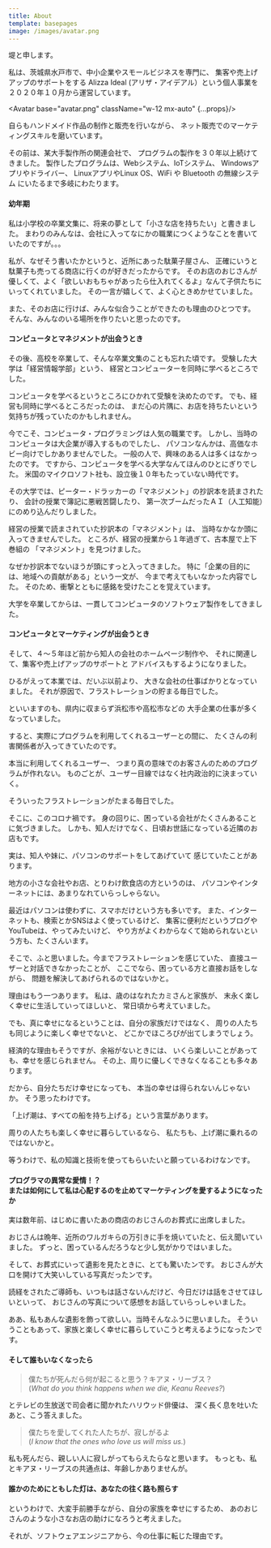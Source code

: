 ```yaml
---
title: About
template: basepages
image: /images/avatar.png
---
```


堤と申します。

私は、茨城県水戸市で、中小企業やスモールビジネスを専門に、
集客や売上げアップのサポートをする
Alizza Ideal (アリザ・アイデアル）という個人事業を
２０２０年１０月から運営しています。

<Avatar base="avatar.png" className="w-12 mx-auto" {...props}/>

自らもハンドメイド作品の制作と販売を行いながら、
ネット販売でのマーケティングスキルを磨いています。

その前は、某大手製作所の関連会社で、
プログラムの製作を３０年以上続けてきました。
製作したプログラムは、Webシステム、IoTシステム、
Windowsアプリやドライバー、
LinuxアプリやLinux OS、WiFi や Bluetooth の無線システム
にいたるまで多岐にわたります。

#### 幼年期

私は小学校の卒業文集に、将来の夢として「小さな店を持ちたい」と書きました。
まわりのみんなは、会社に入ってなにかの職業につくようなことを書いていたのですが。。。

私が、なぜそう書いたかというと、近所にあった駄菓子屋さん、
正確にいうと駄菓子も売ってる商店に行くのが好きだったからです。
そのお店のおじさんが優しくて、よく「欲しいおもちゃがあったら仕入れてくるよ」なんて子供たちにいってくれていました。
その一言が嬉しくて、よく心ときめかせていました。

また、そのお店に行けば、みんな似合うことができたのも理由のひとつです。
そんな、みんなのいる場所を作りたいと思ったのです。

#### コンピュータとマネジメントが出会うとき

その後、高校を卒業して、そんな卒業文集のことも忘れた頃です。
受験した大学は「経営情報学部」という、
経営とコンピューターを同時に学べるところでした。

コンピュータを学べるというところにひかれて受験を決めたのです。
でも、経営も同時に学べるところだったのは、
まだ心の片隅に、お店を持ちたいという気持ちが残っていたのかもしれません。

今でこそ、コンピュータ・プログラミングは人気の職業です。
しかし、当時のコンピュータは大企業が導入するものでしたし、
パソコンなんかは、高価なホビー向けでしかありませんでした。
一般の人で、興味のある人は多くはなかったのです。
ですから、コンピュータを学べる大学なんてほんのひとにぎりでした。
米国のマイクロソフト社も、設立後１０年もたっていない時代です。

その大学では、ピーター・ドラッカーの「マネジメント」の抄訳本を読まされたり、
会計の授業で簿記に悪戦苦闘したり、
第一次ブームだったＡＩ（人工知能）にのめり込んだりしました。

経営の授業で読まされていた抄訳本の「マネジメント」は、
当時なかなか頭に入ってきませんでした。
ところが、経営の授業から１年過ぎて、古本屋で上下巻組の
「マネジメント」を見つけました。

なぜか抄訳本でないほうが頭にすっと入ってきました。
特に「企業の目的には、地域への貢献がある」という一文が、
今まで考えてもいなかった内容でした。
そのため、衝撃とともに感銘を受けたことを覚えています。

大学を卒業してからは、一貫してコンピュータのソフトウェア製作をしてきました。

#### コンピュータとマーケティングが出会うとき

そして、４〜５年ほど前から知人の会社のホームページ制作や、
それに関連して、集客や売上げアップのサポートと
アドバイスもするようになりました。

ひるがえって本業では、だいぶ以前より、
大きな会社の仕事ばかりとなっていました。
それが原因で、フラストレーションの貯まる毎日でした。

といいますのも、県内に収まらず浜松市や高松市などの
大手企業の仕事が多くなっていました。

すると、実際にプログラムを利用してくれるユーザーとの間に、
たくさんの利害関係者が入ってきていたのです。

本当に利用してくれるユーザー、
つまり真の意味でのお客さんのためのプログラムが作れない。
ものごとが、ユーザー目線ではなく社内政治的に決まっていく。

そういったフラストレーションがたまる毎日でした。

そこに、このコロナ禍です。
身の回りに、困っている会社がたくさんあることに気づきました。
しかも、知人だけでなく、日頃お世話になっている近隣のお店もです。

実は、知人や妹に、パソコンのサポートをしてあげていて
感じていたことがあります。

地方の小さな会社やお店、とりわけ飲食店の方というのは、
パソコンやインターネットには、あまりなれていらっしゃらない。

最近はパソコンは使わずに、スマホだけという方も多いです。
また、インターネットも、検索とかSNSはよく使っているけど、
集客に便利だというブログやYouTubeは、やってみたいけど、
やり方がよくわからなくて始められないという方も、たくさんいます。

そこで、ふと思いました。今までフラストレーションを感じていた、
直接ユーザーと対話できなかったことが、
ここでなら、困っている方と直接お話をしながら、
問題を解決してあげられるのではないかと。

理由はもう一つあります。
私は、歳のはなれたカミさんと家族が、
末永く楽しく幸せに生活していってほしいと、
常日頃から考えていました。

でも、真に幸せになるということは、自分の家族だけではなく、
周りの人たちも同じように楽しく幸せでないと、
どこかでほころびが出てしまうでしょう。

経済的な理由もそうですが、余裕がないときには、
いくら楽しいことがあっても、幸せを感じられません。
その上、周りに優しくできなくなることも多々あります。

だから、自分たちだけ幸せになっても、
本当の幸せは得られないんじゃないか。
そう思ったわけです。

「上げ潮は、すべての船を持ち上げる」という言葉があります。

周りの人たちも楽しく幸せに暮らしているなら、
私たちも、上げ潮に乗れるのではないかと。

等うわけで、私の知識と技術を使ってもらいたいと願っているわけなンです。

#### プログラマの異常な愛情！？<br/>または如何にして私は心配するのを止めてマーケティングを愛するようになったか

実は数年前、はじめに書いたあの商店のおじさんのお葬式に出席しました。

おじさんは晩年、近所のワルガキらの万引きに手を焼いていたと、伝え聞いていました。
ずっと、困っているんだろうなと少し気がかりではいました。

そして、お葬式にいって遺影を見たときに、とても驚いたンです。
おじさんが大口を開けて大笑いしている写真だったンです。

読経をされたご導師も、いつもは話さないんだけど、今日だけは話をさせてほしいといって、
おじさんの写真について感想をお話していらっしゃいました。

ああ、私もあんな遺影を飾って欲しい。当時そんなふうに思いました。
そういうこともあって、家族と楽しく幸せに暮らしていこうと考えるようになったンです。

#### そして誰もいなくなったら

>    僕たちが死んだら何が起こると思う？キアヌ・リーブス？<br/>
>    (_What do you think happens when we die, Keanu Reeves?_)

とテレビの生放送で司会者に聞かれたハリウッド俳優は、
深く長く息を吐いたあと、こう答えました。

>    僕たちを愛してくれた人たちが、寂しがるよ<br/>
>    (_I know that the ones who love us will miss us._)

私も死んだら、親しい人に寂しがってもらえたらなと思います。
もっとも、私とキアヌ・リーブスの共通点は、年齢しかありませんが。

#### 誰かのためにともした灯は、あなたの往く路も照らす

というわけで、大変手前勝手ながら、自分の家族を幸せにするため、
あのおじさんのような小さなお店の助けになろうと考えました。

それが、ソフトウェアエンジニアから、今の仕事に転じた理由です。
